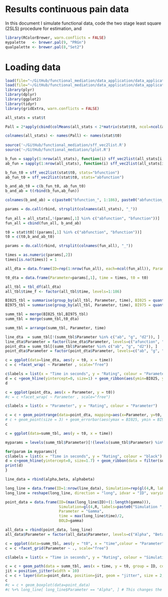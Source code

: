 Results continuous pain data
========================================================

In this document I simulate functional data, code the two stage least square (2SLS) procedure for estimation, and 



```r
library(RColorBrewer, warn.conflicts = FALSE)
mypalette   <- brewer.pal(9, "PRGn")
qualpalette <- brewer.pal(8,"Set2")
```

Loading data
=========================================

```r
load(file="~/GitHub/functional_mediation/data_application/data_application_cPain_gypsie/Data_analysis_cPain_20150304-2125.Rdata")
load(file="~/GitHub/functional_mediation/data_application/data_application_cPain_gypsie/Data_analysis_cPain_out.Rdata")
library(plyr)
library(dplyr)
library(ggplot2)
library(tidyr)
library(gridExtra, warn.conflicts = FALSE)
```


```r
all_stats = stat$t

Pall = 2*apply(cbind(colMeans(all_stats < 2*matrix(stat$t0, ncol=ncol(all_stats), nrow=nrow(all_stats), byrow = TRUE), na.rm = TRUE),colMeans(all_stats > 2*matrix(stat$t0, ncol=ncol(all_stats), nrow=nrow(all_stats), byrow = TRUE), na.rm = TRUE)),1, min)

colnames(all_stats) <- names(Pall) <- names(stat$t0)
  
source('~/GitHub/functional_mediation/sff_vec2list.R')
source('~/GitHub/functional_mediation/lplot.R')
```


```r
b_fun = sapply(1:nrow(all_stats), function(i) sff_vec2list(all_stats[i,], stats="bfunction"))
ab_fun = sapply(1:nrow(all_stats), function(i) sff_vec2list(all_stats[i,], stats="abfunction"))

b_fun_t0 = sff_vec2list(stat$t0, stats="bfunction")
ab_fun_t0 = sff_vec2list(stat$t0, stats="abfunction")

b_and_ab_t0 = c(b_fun_t0, ab_fun_t0)
b_and_ab = t(rbind(b_fun,ab_fun))

colnames(b_and_ab) = c(paste0("bfunction_", 1:186), paste0("abfunction_", 1:186))
```

```r
params = do.call(rbind, strsplit(colnames(all_stats), "_"))
  
fun_all = all_stats[,!(params[,1] %in% c("abfunction", "bfunction"))]
fun_all = cbind(fun_all, b_and_ab)

t0 = stat$t0[!(params[,1] %in% c("abfunction", "bfunction"))]
t0 = c(t0,b_and_ab_t0)

params = do.call(rbind, strsplit(colnames(fun_all), "_"))

times = as.numeric(params[,2])
times[is.na(times)] = 1

all_dta = data.frame(ID=rep(1:nrow(fun_all), each=ncol(fun_all)), Parameter=params[,1], time = times, Rating = c(t(fun_all)))

t0_dta = data.frame(Parameter=params[,1], time = times, t0 = t0)
```


```r
all_tbl = tbl_df(all_dta) 
all_tbl$time_f <- factor(all_tbl$time, levels=1:186)

BI025_tbl = summarise(group_by(all_tbl, Parameter, time), BI025 = quantile(Rating, probs=0.025, na.rm=TRUE))
BI975_tbl = summarise(group_by(all_tbl, Parameter, time), BI975 = quantile(Rating, probs=0.975, na.rm=TRUE))

summ_tbl = merge(BI025_tbl,BI975_tbl)
summ_tbl = merge(summ_tbl,t0_dta)

summ_tbl = arrange(summ_tbl, Parameter, time)

line_dta  = summ_tbl[!(summ_tbl$Parameter %in% c("ab", "g", "d2")), ]
line_dta$Parameter = factor(line_dta$Parameter, levels=c("afunction", "bfunction", "abfunction", "d1function"), labels=c("Alpha(t)", "Beta(t)", "Alpha*Beta(t)", "Delta 1(t)"))
point_dta = summ_tbl[(summ_tbl$Parameter %in% c("ab", "g", "d2")), ]
point_dta$Parameter = factor(point_dta$Parameter, levels=c("ab", "g", "d2"), labels=c("Indirect Effect", "Direct Effect", "Delta 2"))
```


```r
c = ggplot(data=line_dta, aes(y = t0, x = time))
c = c +facet_wrap( ~ Parameter , scale="free")

c$labels = list(x = "Time in seconds", y = "Rating", colour = "Parameter")
d = c +geom_hline(yintercept=0, size=1) + geom_ribbon(aes(ymin=BI025, ymax=BI975), fill="grey") + geom_path(data = line_dta, aes(x = time, y = t0,colour = Parameter),size = 1.7) + guides(colour=FALSE)
d
```

```r
c = ggplot(point_dta, aes(x = Parameter, y = t0)) 
#c = c +facet_wrap( ~ Parameter , scale="free")

c$labels = list(x = "Parameter", y = "Rating", colour = "Parameter")

c = c + geom_pointrange(data=point_dta, mapping=aes(x=Parameter, y=t0, ymin=BI025, ymax=BI975), width=0.2, size=1, color="blue", fill="white", shape=1) 
# c + geom_point(size = 3) + geom_errorbar(aes(ymax = BI025, ymin = BI975))+guides(colour=FALSE)
c
```


```r
c = ggplot(data=summ_tbl, aes(y = t0, x = time))

myparams = levels(summ_tbl$Parameter)[!(levels(summ_tbl$Parameter) %in% c(paste0("abfunction", tp_v),paste0("bfunction", tp_v)))]

for(param in myparams){
c$labels = list(x = "Time in seconds", y = "Rating", colour = "black")
d = c+geom_hline(yintercept=0, size=1.7) + geom_ribbon(data = filter(summ_tbl, Parameter == param), aes(ymin=BI025, ymax=BI975), fill="grey") + geom_path(data = filter(summ_tbl, Parameter == param), aes(x = time, y = t0),size = 1.7,colour = "#002D72") + guides(colour=FALSE)#  + theme_bw()
print(d)
}
```

```r
line_data = rbind(alpha,beta, alphabeta)

long_line = data.frame(ID=1:nrow(line_data), Simulation=rep(gl(4,R, labels=paste0("Simulation ",1:4)), 3), Parameter = as.character(gl(3,R*4, labels=c("Alpha","Beta", "Alpha*Beta"))), line_data)
long_line = reshape(long_line, direction = "long", idvar = "ID", varying = paste0("X", 1:50), v.names = "BOLD")

point_data = data.frame(ID=(max(long_line$ID)+(1:length(gamma))), 
                        Simulation=gl(4,R, labels=paste0("Simulation ",1:4)),
                        Parameter = "Gamma",
                        time = max(long_line$time)/2,
                        BOLD=gamma)

all_data = rbind(point_data, long_line)
all_data$Parameter = factor(all_data$Parameter, levels=c("Alpha", "Beta", "Alpha*Beta", "Gamma"))
```


```r
c = ggplot(data=summ_tbl, aes(y = "t0", x = "time",colour = "Parameter"))
c = c +facet_grid(Parameter ~ ., scale="free")

c$labels = list(x = "Time in seconds", y = "Rating", colour = "Simulation")

c = c + geom_path(data = summ_tbl, aes(x = time, y = t0, group = ID, colour = Parameter), size = 0.7, alpha = 0.05) + guides(colour=FALSE)
jit = position_jitter(width = 10)
c = c + layer(data=point_data, position=jit, geom = "jitter", size = 2, alpha = 0.2)
c
#c = c + geom_boxplot(data=point_data)
#c %+% long_line[ long_line$Parameter == "Alpha", ] # This changes the dataset used to plot
```
